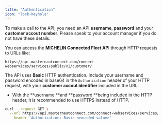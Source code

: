 ```yaml
---
title: "Authentication"
icon: "lock-keyhole"
---
```


To make a call to the API, you need an API **username**, **password** and your **customer accout number**.  Please speak to your account manager if you do not have these details.

You can access the **MICHELIN Connected Fleet API** through HTTP requests to URLs like:

```
https://api.masternautconnect.com/connect-webservices/services/public/v1/customer/
```

The API uses **Basic** HTTP authentication. Include your username and password encoded in base64 in the `Authorization` header of your HTTP request, with your **customer accout identifier** included in the URL.

- With the **username **and **password **being included in the HTTP header, it is recommended to use HTTPS instead of HTTP.

```bash
curl --request GET \
  --url https://api.masternautconnect.com/connect-webservices/services/public/v1/customer/{customerId}/tracking/live \
  --header 'Authorization: Basic <encoded-value>'
```